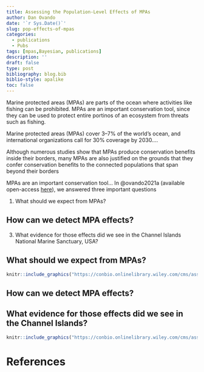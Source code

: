 ```yaml
---
title: Assessing the Population-Level Effects of MPAs
author: Dan Ovando
date: '`r Sys.Date()`'
slug: pop-effects-of-mpas
categories:
  - publications
  - Pubs
tags: [mpas,Bayesian, publications]
description: ''
draft: false
type: post
bibliography: blog.bib
biblio-style: apalike
toc: false
---
```



Marine protected areas (MPAs) are parts of the ocean where activities like fishing can be prohibited. MPAs are an important conservation tool, since they can be used to protect entire portinos of an ecosystem from threats such as fishing. 

Marine protected areas (MPAs) cover 3–7% of the world's ocean, and international organizations call for 30% coverage by 2030....


Although numerous studies show that MPAs produce conservation benefits inside their borders, many MPAs are also justified on the grounds that they confer conservation benefits to the connected populations that span beyond their borders

MPAs are an important conservation tool... In @ovando2021a (available open-access [here](https://doi.org/10.1111/cobi.13782)), we answered three important questions

1. What should we expect from MPAs?

## How can we detect MPA effects?

3. What evidence for those effects did we see in the Channel Islands National Marine Sanctuary, USA?


## What should we expect from MPAs?

```r
knitr::include_graphics("https://conbio.onlinelibrary.wiley.com/cms/asset/50d586f6-8df2-4385-b338-a5f10a556f5f/cobi13782-fig-0001-m.jpg")
```

## How can we detect MPA effects?

## What evidence for those effects did we see in the Channel Islands?

```r
knitr::include_graphics("https://conbio.onlinelibrary.wiley.com/cms/asset/f49aefdf-5480-4d14-8135-12dea9ff99b7/cobi13782-fig-0002-m.jpg")
```


# References